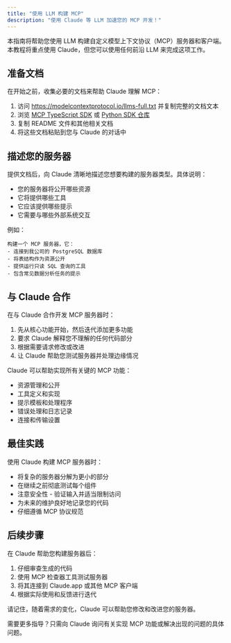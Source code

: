 ```yaml
---
title: "使用 LLM 构建 MCP"
description: "使用 Claude 等 LLM 加速您的 MCP 开发！"
---
```


本指南将帮助您使用 LLM 构建自定义模型上下文协议（MCP）服务器和客户端。本教程将重点使用 Claude，但您可以使用任何前沿 LLM 来完成这项工作。

## 准备文档

在开始之前，收集必要的文档来帮助 Claude 理解 MCP：

1. 访问 https://modelcontextprotocol.io/llms-full.txt 并复制完整的文档文本
2. 浏览 [MCP TypeScript SDK](https://github.com/modelcontextprotocol/typescript-sdk) 或 [Python SDK 仓库](https://github.com/modelcontextprotocol/python-sdk)
3. 复制 README 文件和其他相关文档
4. 将这些文档粘贴到您与 Claude 的对话中

## 描述您的服务器

提供文档后，向 Claude 清晰地描述您想要构建的服务器类型。具体说明：

- 您的服务器将公开哪些资源
- 它将提供哪些工具
- 它应该提供哪些提示
- 它需要与哪些外部系统交互

例如：
```
构建一个 MCP 服务器，它：
- 连接到我公司的 PostgreSQL 数据库
- 将表结构作为资源公开
- 提供运行只读 SQL 查询的工具
- 包含常见数据分析任务的提示
```

## 与 Claude 合作

在与 Claude 合作开发 MCP 服务器时：

1. 先从核心功能开始，然后迭代添加更多功能
2. 要求 Claude 解释您不理解的任何代码部分
3. 根据需要请求修改或改进
4. 让 Claude 帮助您测试服务器并处理边缘情况

Claude 可以帮助实现所有关键的 MCP 功能：

- 资源管理和公开
- 工具定义和实现
- 提示模板和处理程序
- 错误处理和日志记录
- 连接和传输设置

## 最佳实践

使用 Claude 构建 MCP 服务器时：

- 将复杂的服务器分解为更小的部分
- 在继续之前彻底测试每个组件
- 注意安全性 - 验证输入并适当限制访问
- 为未来的维护良好地记录您的代码
- 仔细遵循 MCP 协议规范

## 后续步骤

在 Claude 帮助您构建服务器后：

1. 仔细审查生成的代码
2. 使用 MCP 检查器工具测试服务器
3. 将其连接到 Claude.app 或其他 MCP 客户端
4. 根据实际使用和反馈进行迭代

请记住，随着需求的变化，Claude 可以帮助您修改和改进您的服务器。

需要更多指导？只需向 Claude 询问有关实现 MCP 功能或解决出现的问题的具体问题。
